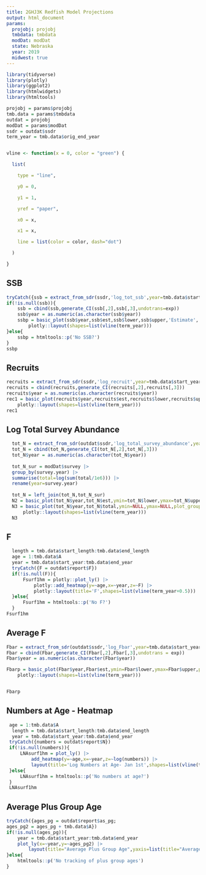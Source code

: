 ```yaml
---
title: 2GHJ3K Redfish Model Projections
output: html_document
params:
  projobj: projobj
  tmbdata: tmbdata
  modDat: modDat
  state: Nebraska
  year: 2019
  midwest: true
---
```


```r
library(tidyverse)
library(plotly)
library(ggplot2)
library(htmlwidgets)
library(htmltools)
```

```r
projobj = params$projobj
tmb.data = params$tmbdata
outdat = projobj
modDat = params$modDat
ssdr = outdat$ssdr
term_year = tmb.data$orig_end_year


vline <- function(x = 0, color = "green") {

  list(

    type = "line",

    y0 = 0,

    y1 = 1,

    yref = "paper",

    x0 = x,

    x1 = x,

    line = list(color = color, dash="dot")

  )

}
```


## SSB

```r
tryCatch({ssb = extract_from_sdr(ssdr,'log_tot_ssb',year=tmb.data$start_year:tmb.data$end_year,flatten=TRUE)})
if(!is.null(ssb)){
    ssb = cbind(ssb,generate_CI(ssb[,2],ssb[,3],undotrans=exp))
    ssb$year = as.numeric(as.character(ssb$year)) 
    ssbp = basic_plot(ssb$year,ssb$est,ssb$lower,ssb$upper,'Estimate','red','Spawning Stock Biomass',xlab='Year','SSB (Tonnes)') |>
        plotly::layout(shapes=list(vline(term_year)))
}else{
    ssbp = htmltools::p('No SSB?')
}
ssbp
```

## Recruits

```r
recruits = extract_from_sdr(ssdr,'log_recruit',year=tmb.data$start_year:tmb.data$end_year,flatten=TRUE) 
recruits = cbind(recruits,generate_CI(recruits[,2],recruits[,3])) 
recruits$year = as.numeric(as.character(recruits$year)) 
rec1 = basic_plot(recruits$year,recruits$est,recruits$lower,recruits$upper,'Estimate','red','Log Recruits',xlab='Year',ylab='Abundance') |>
    plotly::layout(shapes=list(vline(term_year)))
rec1
```


## Log Total Survey Abundance

```r
  tot_N = extract_from_sdr(outdat$ssdr,'log_total_survey_abundance',year=tmb.data$start_year:tmb.data$end_year,flatten=TRUE) 
  tot_N = cbind(tot_N,generate_CI(tot_N[,2],tot_N[,3])) 
  tot_N$year = as.numeric(as.character(tot_N$year)) 
   
  tot_N_sur = modDat$survey |> 
  group_by(survey.year) |> 
  summarise(total=log(sum(total/1e6))) |> 
  rename(year=survey.year) 
   
  tot_N = left_join(tot_N,tot_N_sur) 
  N2 = basic_plot(tot_N$year,tot_N$est,ymin=tot_N$lower,ymax=tot_N$upper,plot_group = 'Survey Estimate','red','Log Total Survey Abundance',xlab='Year',ylab='Log Total Abundance (Millons)') 
  N3 = basic_plot(tot_N$year,tot_N$total,ymin=NULL,ymax=NULL,plot_group = 'Survey','black','Log Total Abundance',xlab='Year',ylab='Log Total Survey Abundance (Millons)',add=N2) |>
      plotly::layout(shapes=list(vline(term_year)))
  N3 
```

## F 

```r
  length = tmb.data$start_length:tmb.data$end_length
  age = 1:tmb.data$A 
  year = tmb.data$start_year:tmb.data$end_year
  tryCatch({F = outdat$report$F})
  if(!is.null(F)){
      Fsurf1hm = plotly::plot_ly() |> 
          plotly::add_heatmap(y=~age,x=~year,z=~F) |>
          plotly::layout(title='F',shapes=list(vline(term_year+0.5)))
  }else{
      Fsurf1hm = htmltools::p('No F?')
  }
Fsurf1hm 
```

## Average F

```r

Fbar = extract_from_sdr(outdat$ssdr,'log_Fbar',year=tmb.data$start_year:tmb.data$end_year,flatten=TRUE) 
Fbar = cbind(Fbar,generate_CI(Fbar[,2],Fbar[,3],undotrans = exp))
Fbar$year = as.numeric(as.character(Fbar$year))

Fbarp = basic_plot(Fbar$year,Fbar$est,ymin=Fbar$lower,ymax=Fbar$upper,plot_group = 'F','red','Average F',xlab='Year',ylab='Average F') |>
    plotly::layout(shapes=list(vline(term_year)))


Fbarp
```

## Numbers at Age - Heatmap

```r
 age = 1:tmb.data$A
  length = tmb.data$start_length:tmb.data$end_length 
  year = tmb.data$start_year:tmb.data$end_year 
 tryCatch({numbers = outdat$report$N})
 if(!is.null(numbers)){
     LNAsurf1hm = plot_ly() |>
         add_heatmap(y=~age,x=~year,z=~log(numbers)) |> 
         layout(title='Log Numbers at Age- Jan 1st',shapes=list(vline(term_year+0.5)))
 }else{
     LNAsurf1hm = htmltools::p('No numbers at age?')
 }
 LNAsurf1hm
```

## Average Plus Group Age

```r
tryCatch({ages_pg = outdat$report$as_pg;
ages_pg2 = ages_pg + tmb.data$A})
if(!is.null(ages_pg)){
    year = tmb.data$start_year:tmb.data$end_year 
    plot_ly(x=~year,y=~ages_pg2) |>
        layout(title="Average Plus Group Age",yaxis=list(title="Average Age"),xaxis=list(title="Year"),shapes=list(vline(term_year)))
}else{
    htmltools::p('No tracking of plus group ages')
}
```
